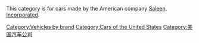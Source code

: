 This category is for cars made by the American company [[Saleen,_Incorporated|Saleen, Incorporated]].
{{Commons category|Saleen vehicles}}

[[Category:Vehicles_by_brand|Category:Vehicles by brand]]
[[Category:Cars_of_the_United_States|Category:Cars of the United States]]

[[Category:美国汽车公司|Category:美国汽车公司]]